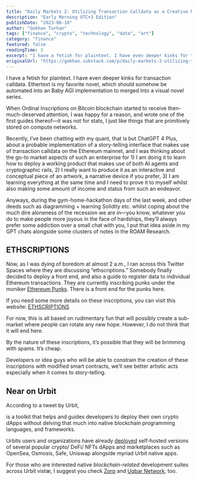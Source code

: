 ```yaml
---
title: "Daily Markets 2: Utilizing Transaction Calldata as a Creative Medium"
description: "Early Morning UTC+3 Edition"
publishDate: "2023-06-16"
author: "Gokhan Turhan"
tags: ["finance", "crypto", "technology", "data", "art"]
category: "finance"
featured: false
readingTime: 3
excerpt: "I have a fetish for plaintext. I have even deeper kinks for transaction calldata. Ethertext is my favorite novel, which should somehow be automated into an Baby AGI implementation to merged into a..."
originalUrl: "https://gokhan.substack.com/p/daily-markets-2-utilizing-transaction-calldata-as-a-creative-medium"
---
```


I have a fetish for plaintext. I have even deeper kinks for transaction calldata. Ethertext is my favorite novel, which should somehow be automated into an Baby AGI implementation to merged into a visual novel series.

When Ordinal Inscriptions on Bitcoin blockchain started to receive then-much-deserved attention, I was happy for a reason, and wrote one of the first guides thereof—it was not for stats, I just like things that are primitively stored on compute networks.

Recently, I’ve been chatting with my quant, that is but ChatGPT 4 Plus, about a probable implementation of a story-telling interface that makes use of transaction calldata on the Ethereum mainnet, and I was thinking about the go-to market aspects of such an enterprise for 1) I am doing it to learn how to deploy a working product that makes use of both AI agents and cryptographic rails, 2) I really want to produce it as an interactive and conceptual piece of an artwork, a narrative device if you prefer, 3) I am learning everything at the same time and I need to prove it to myself whilst also making some amount of income and status from such an endeavor.

Anyways, during the gym-home-hackathon days of the last week, and other deeds such as diagramming + learning Solidity etc. whilst coping about the much dire aloneness of the recession we are in—you know, whatever you do to make people more joyous in the face of hardships, they’ll always prefer some addiction over a small chat with you, I put that idea aside in my GPT chats alongside some clusters of notes in the ROAM Research.

## ETHSCRIPTIONS

Now, as I was dying of boredom at almost 2 a.m., I ran across this Twitter Spaces where they are discussing “ethscriptions.” Somebody finally decided to deploy a front end, and also a guide to register data to individual Ethereum transactions. They are currently inscribing punks under the moniker [Ethereum Punks](https://ethereumpunks.net/). There is a front end for the punks here.

If you need some more details on these inscriptions, you can visit this website: [ETHSCRIPTIONS](https://ethscriptions.com/)

For now, this is all based on rudimentary fun that will possibly create a sub-market where people can rotate any new hope. However, I do not think that it will end here.

By the nature of these inscriptions, it’s possible that they will be brimming with spams. It’s cheap.

Developers or idea guys who will be able to constrain the creation of these inscriptions with modified smart contracts, we’ll see better artistic acts especially when it comes to story-telling.

## Near on Urbit

According to a tweet by Urbit,

>
>

<TwitterEmbed url="https://twitter.com/i/status/1669797094763143194" />

is a toolkit that helps and guides developers to deploy their own crypto dApps without delving that much into native blockchain programming languages, and frameworks.

Urbits users and organizations have already [deployed](https://urbit.org/ecosystem?type=applications) self-hosted versions of several popular crypto/ DeFi/ NFTs dApps and marketplaces such as OpenSea, Osmosis, Safe, Uniswap alongside myriad Urbit native apps.

For those who are interested native *blockchain-related* development suites across Urbit vistæ, I suggest you check [Zorp](https://twitter.com/ZorpZK) and [Uqbar Network](https://twitter.com/uqbarnetwork), too.
